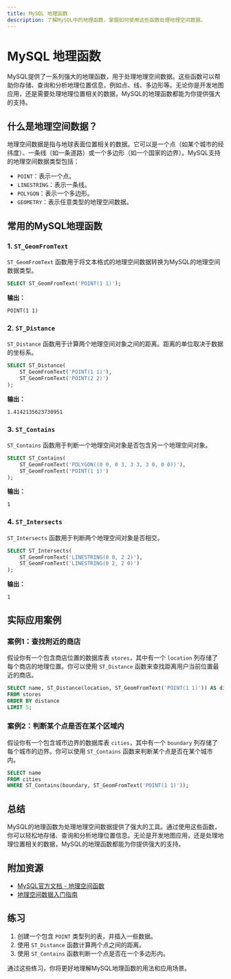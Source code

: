 ```yaml
---
title: MySQL 地理函数
description: 了解MySQL中的地理函数，掌握如何使用这些函数处理地理空间数据。
---
```


# MySQL 地理函数

MySQL提供了一系列强大的地理函数，用于处理地理空间数据。这些函数可以帮助你存储、查询和分析地理位置信息，例如点、线、多边形等。无论你是开发地图应用，还是需要处理地理位置相关的数据，MySQL的地理函数都能为你提供强大的支持。

## 什么是地理空间数据？

地理空间数据是指与地球表面位置相关的数据。它可以是一个点（如某个城市的经纬度）、一条线（如一条道路）或一个多边形（如一个国家的边界）。MySQL支持的地理空间数据类型包括：

- `POINT`：表示一个点。
- `LINESTRING`：表示一条线。
- `POLYGON`：表示一个多边形。
- `GEOMETRY`：表示任意类型的地理空间数据。

## 常用的MySQL地理函数

### 1. `ST_GeomFromText`

`ST_GeomFromText` 函数用于将文本格式的地理空间数据转换为MySQL的地理空间数据类型。

```sql
SELECT ST_GeomFromText('POINT(1 1)');
```

**输出：**
```
POINT(1 1)
```

### 2. `ST_Distance`

`ST_Distance` 函数用于计算两个地理空间对象之间的距离。距离的单位取决于数据的坐标系。

```sql
SELECT ST_Distance(
    ST_GeomFromText('POINT(1 1)'),
    ST_GeomFromText('POINT(2 2)')
);
```

**输出：**
```
1.4142135623730951
```

### 3. `ST_Contains`

`ST_Contains` 函数用于判断一个地理空间对象是否包含另一个地理空间对象。

```sql
SELECT ST_Contains(
    ST_GeomFromText('POLYGON((0 0, 0 3, 3 3, 3 0, 0 0))'),
    ST_GeomFromText('POINT(1 1)')
);
```

**输出：**
```
1
```

### 4. `ST_Intersects`

`ST_Intersects` 函数用于判断两个地理空间对象是否相交。

```sql
SELECT ST_Intersects(
    ST_GeomFromText('LINESTRING(0 0, 2 2)'),
    ST_GeomFromText('LINESTRING(0 2, 2 0)')
);
```

**输出：**
```
1
```

## 实际应用案例

### 案例1：查找附近的商店

假设你有一个包含商店位置的数据库表 `stores`，其中有一个 `location` 列存储了每个商店的地理位置。你可以使用 `ST_Distance` 函数来查找距离用户当前位置最近的商店。

```sql
SELECT name, ST_Distance(location, ST_GeomFromText('POINT(1 1)')) AS distance
FROM stores
ORDER BY distance
LIMIT 5;
```

### 案例2：判断某个点是否在某个区域内

假设你有一个包含城市边界的数据库表 `cities`，其中有一个 `boundary` 列存储了每个城市的边界。你可以使用 `ST_Contains` 函数来判断某个点是否在某个城市内。

```sql
SELECT name
FROM cities
WHERE ST_Contains(boundary, ST_GeomFromText('POINT(1 1)'));
```

## 总结

MySQL的地理函数为处理地理空间数据提供了强大的工具。通过使用这些函数，你可以轻松地存储、查询和分析地理位置信息。无论是开发地图应用，还是处理地理位置相关的数据，MySQL的地理函数都能为你提供强大的支持。

## 附加资源

- [MySQL官方文档 - 地理空间函数](https://dev.mysql.com/doc/refman/8.0/en/spatial-function-reference.html)
- [地理空间数据入门指南](https://en.wikipedia.org/wiki/Geospatial_data)

## 练习

1. 创建一个包含 `POINT` 类型列的表，并插入一些数据。
2. 使用 `ST_Distance` 函数计算两个点之间的距离。
3. 使用 `ST_Contains` 函数判断一个点是否在一个多边形内。

通过这些练习，你将更好地理解MySQL地理函数的用法和应用场景。